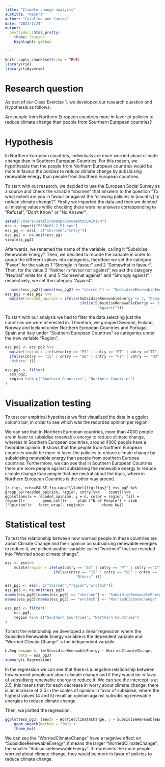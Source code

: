 ```yaml
---
title: "Climate change analysis"
subtitle: "Report"
author: "Catalina and Yaming"
date: "2021/1/24"
output: 
  prettydoc::html_pretty:
    theme: leonids
    highlight: github

---
```


```r
knitr::opts_chunk$set(echo = TRUE)
library(rio)
library(tidyverse)
```
# Research question

As part of our Class Exercise 1, we developed our research question and Hypothesis as follows:

Are people from Northern European countries more in favor of policies to reduce climate change than people from Sourthern European countries?

# Hypothesis

In Northern European countries, individuals are more worried about climate change than in Southern European Countries. For this reason, we hypothesize that the people from Northern European countries would be more in favour the policies to reduce climate change by subsidising renewable energy than people from Southern European  countries.

To start with out research, we decided to use the European Social Survey as a source and check the variable "sbsrnen" that answers to the question "To what extent are you in favour or against the following policies in [country] to reduce climate change?".
Firstly we imported the data and then we deleted all missing values while checking there were no answers corresponding to "Refusal", "Don't Know" or "No Answer".

```r
setwd("/Users/catalinamasp/Documents/UNIMI/R")
ess <- import("ESS8e02.2_F1.sav")
ess_pg <- ess[, c("sbsrnen","cntry")]
ess_pg2 <- na.omit(ess_pg)
view(ess_pg2)
```

Afterwards, we renamed the name of the variable, calling it "Subsidise Renewable Energy". Then, we decided to recode the variable in order to group the different values into categories, therefore we set the category "Favor" for the values 1 "Strongly in favour" and 2 "Somewhat in favour". Then, for the value 3 "Neither in favour nor against", we set the category "Neutral" while for 4, and 5 "Somewhat against" and "Strongly against", respectively, we set the category "Against". 

```r
  names(ess_pg2)[names(ess_pg2) == "sbsrnen"] <- "SubsidiseRenewableEnergy"
ess_pg2 <-ess_pg2 %>%
  mutate(recoded_opinion = ifelse(SubsidiseRenewableEnergy <= 2, "Favor",
                                  ifelse(SubsidiseRenewableEnergy == 3, "Neutral",
                                          "Against")))
```

To start with our analysis we had to filter the data selecting just the countries we were interested in. Therefore, we grouped Sweden, Finland, Norway and Iceland under Northern European Countries and Portugal, Spain and Italy under "Southern European Countries" as categories under the new variable "Region".

```r
ess_pg2 <- ess_pg2 %>%
  mutate(region = ifelse(cntry == "ES" | cntry == "PT" | cntry =="IT", "Southern Countries", 
  ifelse(cntry == "IS" | cntry == "SE" | cntry == "FI" | cntry == "NO", "Northern Countries", 
  "Others" )))

ess_pg2 <- filter(
  ess_pg2,
  region %in% c("Southern Countries", "Northern Countries")
)

```

# Visualization testing

To test our empirical hypothesis we first visualized the data in a ggplot column bar, in order to see which was the recorded opinion per region.

We can see that in Northern European countries, more than 4000 people are in favor to subsidise renewable energy to reduce climate change, whereas in Southern European countries, around 4000 people have a favorable opinion. It shows that the people from Northern European countries would be more in favor the policies to reduce climate change by subsidising renewable energy than people from southern Europea countries. Furthermore, we can see that in Southern European Countries there are more people against subsidising the renewable energy to reduce climate change than people that are neutral about the topic, where in Northern European Countries is the other way around.

```{r figs, echo=FALSE,fig.cap="\\label{fig:figs}"}
ess_pg2 %>%
  group_by(recoded_opinion, region, cntry)%>% 
  count()%>% 
ggplot(aes(x = recoded_opinion, y = n, color = region, fill = region))+
       geom_col()+
    ylab ("N of People") +
xlab ("Opinion")+
  facet_wrap(~ region)+
       theme_bw()  
```
    
# Statistical test

To test the relationship between how worried people in these countries are about Climate Change and their opinion on subsidising renewable energies to reduce it, we picked another variable called "wrclmch" that we recoded into "Worried about climate change".

```r
ess <- ess%>%
    mutate(region = ifelse(cntry == "ES" | cntry == "PT" | cntry =="IT", "Southern Countries", 
                      ifelse(cntry == "IS" | cntry == "SE" | cntry == "FI" | cntry == "NO", "Northern Countries", 
                                "Others" )))

ess_pg3 <- ess[, c("sbsrnen","region","wrclmch")]
ess_pg3 <- na.omit(ess_pg3)
names(ess_pg3)[names(ess_pg3) == "sbsrnen"] <- "SubsidiseRenewableEnergy"
names(ess_pg3)[names(ess_pg3) == "wrclmch"] <- "WorriedClimateChange"

ess_pg3 <- filter(
    ess_pg3,
    region %in% c("Southern Countries", "Northern Countries")
) 
```

To test the relationship we developed a linear regression where the Subsidise Renewable Energy variable is the dependent variable and  "Worried Climate Change" is the independent variable.

```r
L.Regression <- lm(SubsidiseRenewableEnergy ~ WorriedClimateChange,
      data = ess_pg3)
summary(L.Regression)
```


In the regression we can see that there is a negative relationship between how worried people are about climate change and if they would be in favor of subsidising renewable energy to reduce it. 
We can see the intercept is at 2.5, this means that for each decrease in worry about climate change, there is an increase of 2.5 in the scales of opinion in favor of subsidise, where the highest values (4 and 5) recall an opinion against subsidising renewable energies to reduce climate change.

Then, we plotted the regression.


```r
ggplot(ess_pg3, (aes(x = WorriedClimateChange, y = SubsidiseRenewableEnergy))) +
    geom_smooth(method = "lm") +
    theme_bw()
```

We can see the "WorriedClimateChange" have a negative effect on "SubsidiseRenewableEnergy", it means the larger "WorriedClimateChange", the smaller "SubsidiseRenewableEnergy". It represents the more people worried about climate change, they would be more in favor of policies to reduce climate change.



